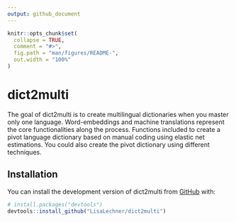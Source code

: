 ```yaml
---
output: github_document
---
```


<!-- README.md is generated from README.Rmd. Please edit that file -->

```r
knitr::opts_chunk$set(
  collapse = TRUE,
  comment = "#>",
  fig.path = "man/figures/README-",
  out.width = "100%"
)
```

# dict2multi

<!-- badges: start -->
<!-- badges: end -->

The goal of dict2multi is to create multilingual dictionaries when you master only one language.
Word-embeddings and machine translations represent the core functionalities along the process. Functions included to create a pivot language dictionary based on manual coding using elastic net estimations.  You could also create the pivot dictionary using different techniques.

## Installation

You can install the development version of dict2multi from [GitHub](https://github.com/) with:

``` r
# install.packages("devtools")
devtools::install_github("LisaLechner/dict2multi")
```
